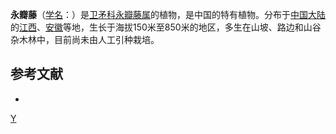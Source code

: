 {{Speciesbox 
| taxon =  Monimopetalum chinense
| status = NE
| status_system = IUCN3.1
| authority =  Rehd.
}}

'''永瓣藤'''（[[学名|学名]]：{{lang|la|''Monimopetalum chinense''}}）是[[卫矛科|卫矛科]][[永瓣藤属|永瓣藤属]]的植物，是中国的特有植物。分布于[[中国大陆|中国大陆]]的[[江西|江西]]、[[安徽|安徽]]等地，生长于海拔150米至850米的地区，多生在山坡、路边和山谷杂木林中，目前尚未由人工引种栽培。

== 参考文献 ==
<div class="references-small">
* {{cite web| url =http://www.bioinfo.cn/db05/KmzwSpecies.php?action=view&id=3193| title =永瓣藤| work =《中国高等植物数据库全库》| publisher =中国科学院微生物研究所| author =昆明植物研究所| accessdate =2009-02-24| archive-date =2016-03-05| archive-url =https://web.archive.org/web/20160305052322/http://www.bioinfo.cn/db05/KmzwSpecies.php?action=view&id=3193| dead-url =yes}}
</div>
{{Taxonbar|from=Q11132496}}

[[Category:永瓣藤属|Y]]